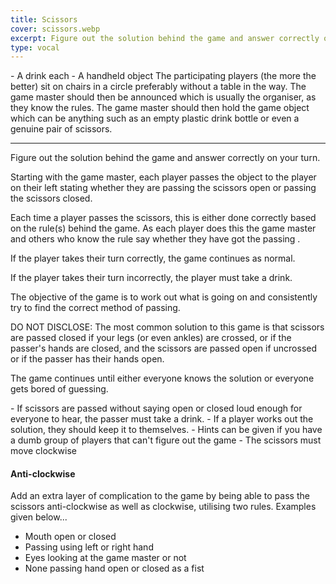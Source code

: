 ```yaml
---
title: Scissors
cover: scissors.webp
excerpt: Figure out the solution behind the game and answer correctly on your turn.
type: vocal
---
```


<GameHero
  cover="/BeerGoggleGames/images/scissors.webp"
  alt="Scissors"
/>

<GameSection title="Equipment" icon="/BeerGoggleGames/images/liquor.webp">
-   A drink each
-   A handheld object
</GameSection>

<GameSection title="Setup" icon="/BeerGoggleGames/images/settings.webp">
The participating players (the more the better) sit on chairs in a circle preferably without a table in the way. The game master should then be announced which is usually the organiser, as they know the rules. The game master should then hold the game object which can be anything such as an empty plastic drink bottle or even a genuine pair of scissors.

* * *
</GameSection>

<GameSection title="Aim of the Game" icon="/BeerGoggleGames/images/target.webp">
<p>Figure out the solution behind the game and answer correctly on your turn.</p>
</GameSection>

<GameSection title="How to Play" icon="/BeerGoggleGames/images/question.webp">
Starting with the game master, each player passes the object to the player on their left stating whether they are passing the scissors open or passing the scissors closed.

Each time a player passes the scissors, this is either done correctly based on the rule(s) behind the game. As each player does this the game master and others who know the rule say whether they have got the passing .

If the player takes their turn correctly, the game continues as normal.

If the player takes their turn incorrectly, the player must take a drink.

The objective of the game is to work out what is going on and consistently try to find the correct method of passing.

DO NOT DISCLOSE: The most common solution to this game is that scissors are passed closed if your legs (or even ankles) are crossed, or if the passer's hands are closed, and the scissors are passed open if uncrossed or if the passer has their hands open.

The game continues until either everyone knows the solution or everyone gets bored of guessing.
</GameSection>

<GameSection title="Rules" icon="/BeerGoggleGames/images/rules.webp">
-   If scissors are passed without saying open or closed loud enough for everyone to hear, the passer must take a drink.
-   If a player works out the solution, they should keep it to themselves.
-   Hints can be given if you have a dumb group of players that can't figure out the game
-   The scissors must move clockwise
</GameSection>

<GameSection title="Special Edition" icon="/BeerGoggleGames/images/special.webp">

<h4>Anti-clockwise</h4>

Add an extra layer of complication to the game by being able to pass the scissors anti-clockwise as well as clockwise, utilising two rules. Examples given below...

-   Mouth open or closed
-   Passing using left or right hand
-   Eyes looking at the game master or not
-   None passing hand open or closed as a fist
</GameSection>

<ShareButtons title="Scissors" />

<FeedbackCard>
</FeedbackCard>
